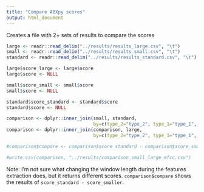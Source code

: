 ```yaml
---
title: "Compare ABXpy scores"
output: html_document
---
```


Creates a file with 2+ sets of results to compare the scores

```r
large <- readr::read_delim("../results/results_large.csv", "\t")
small <- readr::read_delim("../results/results_small.csv", "\t")
standard <- readr::read_delim("../results/results_standard.csv", "\t")

large$score_large <- large$score
large$score <- NULL

small$score_small <- small$score
small$score <- NULL

standard$score_standard <- standard$score
standard$score <- NULL

comparison <- dplyr::inner_join(small, standard, 
                                by=c(type_2="type_2", type_1="type_1", by="by", n="n"))
comparison <- dplyr::inner_join(comparison, large,  
                                by=c(type_2="type_2", type_1="type_1", by="by", n="n"))

#comparison$compare <- comparison$score_standard - comparison$score_smaller

#write.csv(comparison, "../results/comparison_small_large_mfcc.csv")
```

Note: I'm not sure what changing the window length during the features extraction does, but it returns different scores. `comparison$compare` shows the results of `score_standard - score_smaller`.